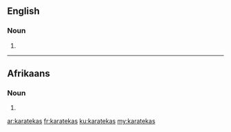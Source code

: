 ==English==

===Noun===
{{head|en|plural}}

# {{plural of|karateka|lang=en}}

----

==Afrikaans==

===Noun===
{{head|af|plural}}

# {{plural of|karateka|lang=af}}

[[ar:karatekas]]
[[fr:karatekas]]
[[ku:karatekas]]
[[my:karatekas]]
